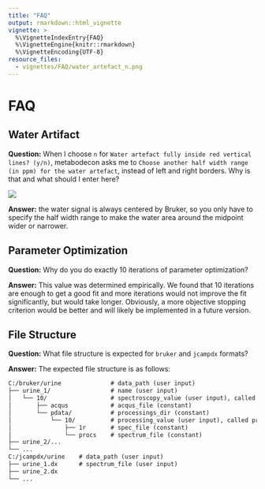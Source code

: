 ---
title: "FAQ"
output: rmarkdown::html_vignette
vignette: >
  %\VignetteIndexEntry{FAQ}
  %\VignetteEngine{knitr::rmarkdown}
  %\VignetteEncoding{UTF-8}
resource_files:
  - vignettes/FAQ/water_artefact_n.png
---

# FAQ

## Water Artifact

__Question:__ When I choose `n` for `Water artefact fully inside red vertical lines? (y/n)`, metabodecon asks me to `Choose another half width range (in ppm) for the water artefact`, instead of left and right borders. Why is that and what should I enter here?

![](FAQ/water_artefact_n.png)

__Answer:__ the water signal is always centered by Bruker, so you only have to specify the half width range to make the water area around the midpoint wider or narrower.

## Parameter Optimization

__Question:__ Why do you do exactly 10 iterations of parameter optimization?

__Answer:__ This value was determined empirically. We found that 10 iterations are enough to get a good fit and more iterations would not improve the fit significantly, but would take longer. Obviously, a more objective stopping criterion would be better and will likely be implemented in a future version.

## File Structure

__Question:__ What file structure is expected for `bruker` and `jcampdx` formats?

__Answer:__ The expected file structure is as follows:

```txt
C:/bruker/urine              # data_path (user input)
├── urine_1/                 # name (user input)
│   └── 10/                  # spectroscopy_value (user input), called expno in TopSpin manual
│       ├── acqus            # acqus_file (constant)
│       └── pdata/           # processings_dir (constant)
│           └── 10/          # processing_value (user input), called procno in TopSpin manual
│               ├── 1r       # spec_file (constant)
│               └── procs    # spectrum_file (constant)
├── urine_2/...
└── ...
C:/jcampdx/urine    # data_path (user input)
├── urine_1.dx      # spectrum_file (user input)
├── urine_2.dx
└── ...
```